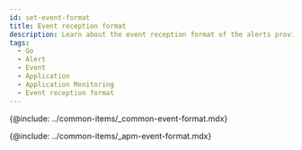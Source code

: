 ```yaml
---
id: set-event-format
title: Event reception format
description: Learn about the event reception format of the alerts provided by Application Monitoring.
tags:
  - Go
  - Alert
  - Event
  - Application
  - Application Monitoring
  - Event reception format
---
```


{@include: ../common-items/_common-event-format.mdx}

{@include: ../common-items/_apm-event-format.mdx}
